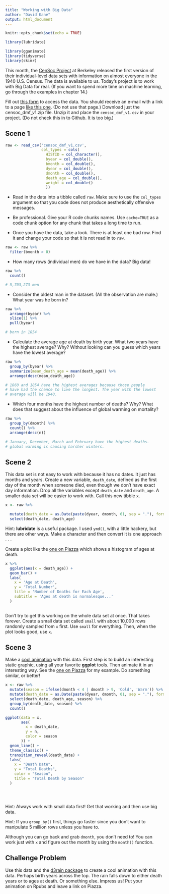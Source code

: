```yaml
---
title: "Working with Big Data"
author: "David Kane"
output: html_document
---
```


```r
knitr::opts_chunk$set(echo = TRUE)

library(lubridate)

library(gganimate)
library(tidyverse)
library(skimr)
```

This month, the [CenSoc Project](https://censoc.berkeley.edu/) at Berkeley released the first version of their individual-level data sets with information on almost everyone in the 1940 U.S. Census. The data is available to us. Today's project is to work with Big Data for real. (If you want to spend more time on machine learning, go through the examples in chapter 14.)

Fill out [this form](https://censoc-download.demog.berkeley.edu/) to access the data. You should receive an e-mail with a link to a page [like this one](https://censoc-download.demog.berkeley.edu/Data/Qm958Kq901/). (Do not use that page.) Download just the censoc_dmf_v1.zip file. Unzip it and place the `censoc_dmf_v1.csv` in your project. (Do not check this in to Github. It is too big.)


## Scene 1

```r

raw <- read_csv('censoc_dmf_v1.csv', 
                col_types = cols(
                  HISTID = col_character(),
                  byear = col_double(),
                  bmonth = col_double(),
                  dyear = col_double(),
                  dmonth = col_double(),
                  death_age = col_double(),
                  weight = col_double()
                  )) 
```




* Read in the data into a tibble called `raw`. Make sure to use the `col_types` argument so that you code does not produce aesthetically offensive messages. 

* Be professional. Give your R code chunks names. Use `cache=TRUE` as a code chunk option for any chunk that takes a long time to run.

* Once you have the data, take a look. There is at least one bad row. Find it and change your code so that it is not read in to `raw`.

```r
raw <- raw %>% 
  filter(bmonth > 0)
```

* How many rows (individual men) do we have in the data? Big data!

```r
raw %>% 
  count()

# 5,703,273 men
```


* Consider the oldest man in the dataset. (All the observation are male.) What year was he born in?

```r
raw %>% 
  arrange(byear) %>% 
  slice(1) %>% 
  pull(byear)

# born in 1854
```


* Calculate the average age at death by birth year. What two years have the highest average? Why? Without looking can you guess which years have the lowest average?

```r
raw %>% 
  group_by(byear) %>% 
  summarize(mean_death_age = mean(death_age)) %>% 
  arrange(desc(mean_death_age))

# 1860 and 1854 have the highest averages because those people 
# have had the chance to live the longest. The year with the lowest
# average will be 1940.
```


* Which four months have the highest number of deaths? Why? What does that suggest about the influence of global warming on mortality?


```r
raw %>% 
  group_by(dmonth) %>% 
  count() %>% 
  arrange(desc(n))

# January, December, March and February have the highest deaths.
# global warming is causing harsher winters.
```


## Scene 2

This data set is not easy to work with because it has no dates. It just has months and years. Create a new variable, `death_date`, defined as the first day of the month when someone died, even though we don't have exact day information. Drop all the variables except `death_date` and `death_age`. A smaller data set will be easier to work with. Call this new tibble `x`.

```r
x <- raw %>% 

  mutate(death_date = as.Date(paste(dyear, dmonth, 01, sep = "."), format = "%Y.%m.%d")) %>% 
  select(death_date, death_age)
```


Hint: **lubridate** is a useful package. I used `ymd()`, with a little hackery, but there are other ways. Make a character and then convert it is one approach . . .

Create a plot like the [one on Piazza](https://piazza.com/class/k5y1jx0s5ibe1?cid=776) which shows a histogram of ages at death.

```r
x %>% 
  ggplot(aes(x = death_age)) + 
  geom_bar() +
  labs(
    x = 'Age at Death',
    y = 'Total Number',
    title = 'Number of Deaths for Each Age',
    subtitle = 'Ages at death is normalesque...'
  ) 
  

```


Don't try to get this working on the whole data set at once. That takes forever. Create a small data set called `small` with about 10,000 rows randomly sampled from `x` first. Use `small` for everything. Then, when the plot looks good, use `x`. 




## Scene 3

Make a [cool animation](https://davidkane9.github.io/PPBDS/C-animation.html) with this data. First step is to build an interesting static graphic, using all your favorite **ggplot** tools. Then animate it in an interesting way. See the [one on Piazza](https://piazza.com/class/k5y1jx0s5ibe1?cid=776)  for my example. Do something similar, or better!

```r

x <- raw %>%  
  mutate(season = ifelse(dmonth < 4 | dmonth > 9, 'Cold', 'Warm')) %>% 
  mutate(death_date = as.Date(paste(dyear, dmonth, 01, sep = "."), format = "%Y.%m.%d")) %>% 
  select(death_date, death_age, season) %>% 
  group_by(death_date, season) %>% 
  count()

ggplot(data = x, 
       aes(
         x = death_date,
         y = n,
         color = season
       )) +
  geom_line() +
  theme_classic() +
  transition_reveal(death_date) +
  labs(
    x = "Death Date",
    y = "Total Deaths",
    color = "Season",
    title = "Total Death by Season"
  )

  



```


Hint: Always work with small data first! Get that working and then use big data. 

Hint: If you `group_by()` first, things go faster since you don't want to manipulate 5 million rows unless you have to. 

Although you can go back and grab `dmonth`, you don't need to! You can work just with `x` and figure out the month by using the `month()` function.



## Challenge Problem

Use this data and the [d3rain package](https://github.com/daranzolin/d3rain) to create a cool animation with this data. Perhaps birth years across the top. The rain falls down to either death years or to ages at death. Or something else. Impress us! Put your animation on Rpubs and leave a link on Piazza.



